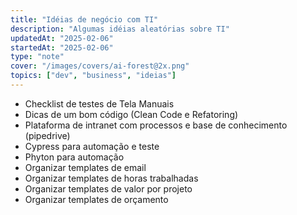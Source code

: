 ```yaml
---
title: "Idéias de negócio com TI"
description: "Algumas idéias aleatórias sobre TI"
updatedAt: "2025-02-06"
startedAt: "2025-02-06"
type: "note"
cover: "/images/covers/ai-forest@2x.png"
topics: ["dev", "business", "ideias"]
---
```


- Checklist de testes de Tela Manuais
- Dicas de um bom código (Clean Code e Refatoring)
- Plataforma de intranet com processos e base de conhecimento (pipedrive)
- Cypress para automação e teste
- Phyton para automação
- Organizar templates de email
- Organizar templates de horas trabalhadas
- Organizar templates de valor por projeto
- Organizar templates de orçamento
